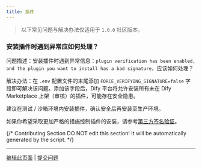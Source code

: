 ```yaml
---
title: 插件
---
```



> 以下常见问题与解决办法仅适用于 `1.0.0` 社区版本。

### 安装插件时遇到异常应如何处理？

问题描述：安装插件时遇到异常信息：`plugin verification has been enabled, and the plugin you want to install has a bad signature`，应该如何处理？

解决办法：在 `.env` 配置文件的末尾添加 `FORCE_VERIFYING_SIGNATURE=false` 字段即可解决该问题。添加该字段后，Dify 平台将允许安装所有未在 Dify Marketplace 上架（审核）的插件，可能存在安全隐患。

建议在测试 / 沙箱环境内安装插件，确认安全后再安装至生产环境。

如果你希望采取更加严格的措施控制插件的安装，请参考[第三方签名验证](/zh_hans/plugins/publish-plugins/signing-plugins-for-third-party-signature-verification.mdx)。

{/*
Contributing Section
DO NOT edit this section!
It will be automatically generated by the script.
*/}

---

[编辑此页面](https://github.com/langgenius/dify-docs/edit/main/zh-hans/learn-more/faq/plugins.mdx) | [提交问题](https://github.com/langgenius/dify-docs/issues/new?template=docs.yml)

